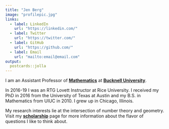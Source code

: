 ```yaml
---
title: "Jen Berg"
image: "profilepic.jpg"
links:
  - label: LinkedIn
    url: "https://linkedin.com/"
  - label: Twitter
    url: "https://twitter.com/"
  - label: GitHub
    url: "https://github.com/"
  - label: Email
    url: "mailto:email@email.com"
output:
  postcards::jolla
---
```

 
I am an Assistant Professor of **[Mathematics](https://www.bucknell.edu/academics/college-arts-sciences/academic-departments-programs/mathematics)** at **[Bucknell University](https://www.bucknell.edu/)**.

In 2016-19 I was an RTG Lovett Instructor at Rice University. I received my PhD in 2016 from the University of Texas at Austin and my B.S. in Mathematics from UIUC in 2010.  I grew up in Chicago, Illinois.
  
My research interests lie at the intersection of number theory and geometry. Visit my **[scholarship](research.html)** page for more information about the flavor of questions I like to think about.
